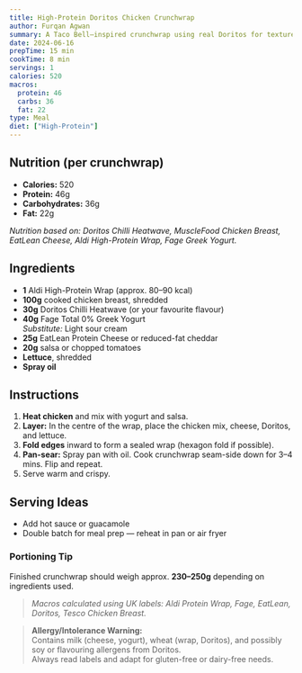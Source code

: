 ```yaml
---
title: High-Protein Doritos Chicken Crunchwrap
author: Furqan Agwan
summary: A Taco Bell–inspired crunchwrap using real Doritos for texture and flavour, plus high-protein fillings that keep it macro-friendly.
date: 2024-06-16
prepTime: 15 min
cookTime: 8 min
servings: 1
calories: 520
macros:
  protein: 46
  carbs: 36
  fat: 22
type: Meal
diet: ["High-Protein"]
---
```


## Nutrition (per crunchwrap)

- **Calories:** 520  
- **Protein:** 46g  
- **Carbohydrates:** 36g  
- **Fat:** 22g  

_Nutrition based on: Doritos Chilli Heatwave, MuscleFood Chicken Breast, EatLean Cheese, Aldi High-Protein Wrap, Fage Greek Yogurt._

## Ingredients

- **1** Aldi High-Protein Wrap (approx. 80–90 kcal)  
- **100g** cooked chicken breast, shredded  
- **30g** Doritos Chilli Heatwave (or your favourite flavour)  
- **40g** Fage Total 0% Greek Yogurt  
  _Substitute:_ Light sour cream  
- **25g** EatLean Protein Cheese or reduced-fat cheddar  
- **20g** salsa or chopped tomatoes  
- **Lettuce**, shredded  
- **Spray oil**

## Instructions

1. **Heat chicken** and mix with yogurt and salsa.
2. **Layer:** In the centre of the wrap, place the chicken mix, cheese, Doritos, and lettuce.
3. **Fold edges** inward to form a sealed wrap (hexagon fold if possible).
4. **Pan-sear:** Spray pan with oil. Cook crunchwrap seam-side down for 3–4 mins. Flip and repeat.
5. Serve warm and crispy.

## Serving Ideas

- Add hot sauce or guacamole
- Double batch for meal prep — reheat in pan or air fryer

### Portioning Tip

Finished crunchwrap should weigh approx. **230–250g** depending on ingredients used.

> _Macros calculated using UK labels: Aldi Protein Wrap, Fage, EatLean, Doritos, Tesco Chicken Breast._

> **Allergy/Intolerance Warning:**  
> Contains milk (cheese, yogurt), wheat (wrap, Doritos), and possibly soy or flavouring allergens from Doritos.  
> Always read labels and adapt for gluten-free or dairy-free needs.
